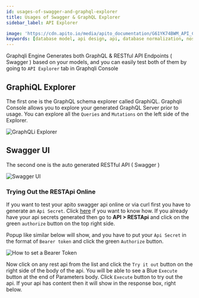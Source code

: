 ```yaml
---
id: usages-of-swagger-and-graphql-explorer
title: Usages of Swagger & GraphQL Explorer
sidebar_label: API Explorer

image: 'https://cdn.apito.io/media/apito_documentation/G61YK74BWM_API_Credential___GraphQL_Explorer.png'
keywords: [database model, api design, api, database normalization, nosql, nosql database design]
---
```

<head>
    <meta property="og:type" content="article" />
</head>

Graphqli Engine Generates both GraphQL & RESTful API Endpoints ( Swagger ) based on your models, and you can easily test both of them
by going to `API Explorer` tab in Graphqli Console

## GraphiQL Explorer

The first one is the GraphQL schema explorer called GraphiQL. Graphqli Console allows you to explore your generated GraphQL Server prior to usage.
You can explore all the `Queries` and `Mutations` on the left side of the Explorer.

<img alt='GraphQLi Explorer' width='auto' height='auto' src='https://cdn.apito.io/media/apito_documentation/G61YK74BWM_API_Credential___GraphQL_Explorer.png' />

## Swagger UI

The second one is the auto generated RESTful API ( Swagger )

<img alt='Swagger UI' width='auto' height='auto' src='https://cdn.apito.io/media/apito_documentation/180KXM616L_API_Credential___RESTful_API_Explorer.png' />

### Trying Out the RESTApi Online

If you want to test your apito swagger api online or via curl first you have to generate an `Api Secret`. Click [here](/docs/console/api-integration-with-your-application) if you want to know how.
If you already have your api secrets generated then go to **API > RESTApi** and click on the green `authorize` button on the top right side.

Popup like similar below
will show, and you have to put your `Api Secret` in the format of `Bearer token` and click the green `Authorize` button.

<img alt='How to set a Bearer Token' width='auto' height='auto' src='https://cdn.apito.io/media/apito_documentation/UOAOLUJ6TC_Bearer_token_Set.png' />

Now click on any rest api from the list and click the `Try it out` button on the right side of the body of the api. You will be able to see a Blue `Execute` button
at the end of Parameters body. Click `Execute` button to try out the api. If your api has content then it will show in the response box, right below.
